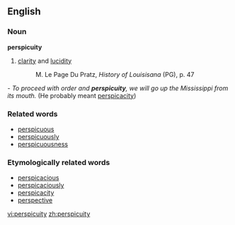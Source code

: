 ==English==
===Noun===
'''perspicuity'''
# [[clarity]] and [[lucidity]]
#: M. Le Page Du Pratz, ''History of Louisisana '' (PG), p. 47
- ''To proceed with order and '''perspicuity''', we will go up the Mississippi from its mouth.'' (He probably meant [[perspicacity]])

===Related words===
*[[perspicuous]]
*[[perspicuously]]
*[[perspicuousness]]

===Etymologically related words===
*[[perspicacious]]
*[[perspicaciously]]
*[[perspicacity]]
*[[perspective]]

[[vi:perspicuity]]
[[zh:perspicuity]]